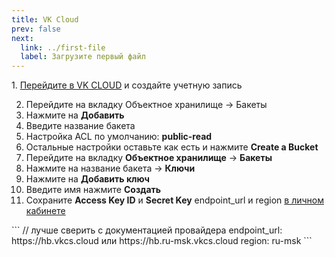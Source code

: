 ```yaml
---
title: VK Cloud
prev: false
next:
  link: ../first-file
  label: Загрузите первый файл
---
```




<Steps>
1. <a href="https://mcs.mail.ru/" target="blank">Перейдите в VK CLOUD</a> и создайте учетную запись

2. Перейдите на вкладку Объектное хранилище -> Бакеты
3. Нажмите на **Добавить**
4. Введите название бакета
5. Настройка ACL по умолчанию: **public-read**
6. Остальные настройки оставьте как есть и нажмите **Create a Bucket**
7. Перейдите на вкладку **Объектное хранилище** -> **Бакеты**
8. Нажмите на название бакета -> **Ключи**
9. Нажмите на **Добавить ключ**
10. Введите имя нажмите **Создать**
11. Сохраните **Access Key ID** и **Secret Key** endpoint_url и region [в личном кабинете](https://admin.defaultuploader.com)
</Steps>
<Aside title="File endpoint и Region">
  ```
  // лучше сверить с документацией провайдера
  endpoint_url: https://hb.vkcs.cloud или https://hb.ru-msk.vkcs.cloud
  region: ru-msk
  ```
</Aside>



